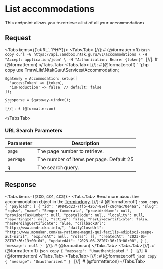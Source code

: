 
# List accommodations

This endpoint allows you to retrieve a list of all your accommodations.

## Request

<Protocol method="GET" path="/v1/accommodations" />

<Tabs items={['cURL', 'PHP']}>
  <Tabs.Tab>
    [//]: # (@formatter:off)
    ```bash copy
    curl -G https://api.sandbox.ntak.guru/v1/accommodations \
      -H "Accept: application/json" \
      -H "Authorization: Bearer {token}"
    ```
    [//]: # (@formatter:on)
  </Tabs.Tab>
  <Tabs.Tab>
    [//]: # (@formatter:off)
    ```php copy
    use TmrwLife\NtakGuru\Services\Accommodation;

    $gateway = Accommodation::setup([
      'accessToken' => {token},
      'isProduction' => false, // default: false
    ]);

    $response = $gateway->index();
    ```
    [//]: # (@formatter:on)
  </Tabs.Tab>
</Tabs>

### URL Search Parameters

| Parameter | Description                              |
|-----------|------------------------------------------|
| `page`    | The page number to retrieve.             |
| `perPage` | The number of items per page. Default 25 |
| `q`       | The search query.                        |

## Response

<Tabs items={[200, 401, 403]}>
  <Tabs.Tab>
    <Callout type="info" emoji="ℹ️">
      Read more about the accommodation object in the [Terminology](/terminology/accommodation).
    </Callout>
    [//]: # (@formatter:off)
    ```json copy
    {
      "payload": [
        {
          "id": "99845d23-7ffb-4267-85ef-c8d4ac70e46a",
          "slug": "rqdsw",
          "name": "Senger-Cummerata",
          "providerName": null,
          "providerTaxNumber": null,
          "postalCode": null,
          "locality": null,
          "reportingId": null,
          "active": false,
          "hasLiveCertificate": false,
          "hasPendingCertificate": false,
          "callbackUrl": "http://www.ondricka.info/",
          "dailyCloseUrl": "http://www.monahan.com/ea-ratione-magni-qui-facilis-adipisci-saepe-aut-nihil",
          "expireAt": null,
          "roles": [],
          "createdAt": "2023-06-28T07:36:13+00:00",
          "updatedAt": "2023-06-28T07:36:13+00:00",
        }
      ],
      "message": null
    }
    ```
    [//]: # (@formatter:on)
  </Tabs.Tab>
  <Tabs.Tab>
    [//]: # (@formatter:off)
    ```json copy
    {
      "message": "Unauthenticated."
    }
    ```
    [//]: # (@formatter:on)
  </Tabs.Tab>
  <Tabs.Tab>
    [//]: # (@formatter:off)
    ```json copy
    {
      "message": "Unauthorized."
    }
    ```
    [//]: # (@formatter:on)
  </Tabs.Tab>
</Tabs>